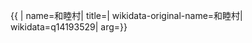 {{ {{{1|PRC admin/showdata}}}|
name=和睦村|
title=|
wikidata-original-name=和睦村|
wikidata=q14193529|
arg={{{arg|}}}}}